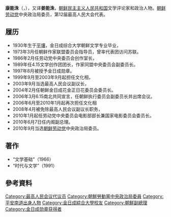 '''康能洙'''（{{lang-ko|강능수}}，{{bd|1930年|2月21日||}}），又译'''姜能洙'''，[[朝鲜民主主义人民共和国|朝鲜民主主义人民共和国]]文学评论家和政治人物。[[朝鲜劳动党|朝鲜劳动党]]中央政治局委员，第12届最高人民大会代表。

==履历==
* 1930年生于[[平壤|平壤]]，金日成综合大学朝鲜文学专业毕业， 
* 1973年3月任朝鲜作家联盟委员会指导员，曾率代表团访问苏联。
* 1986年2月任劳动党中央委员会创作室长，
* 1989年任4.15文学创作团团长，作家同盟中央委员会副委员长。 
* 1997年8月被授予金日成勋章。
* 1999年9月至2003年9月起担任文化相，
* 2003年9月当选最高人民会议副议长，
* 2004年2月任朝鲜金日成花金正日花委员会委员长。
* 2006年3月6.15南北共同宣言，任朝鲜执行委员会副委员长并出席会议。
* 2006年6月至2010年1月起再次担任文化相
* 2008年4月被免除最高人民会议副议长职务，
* 2010年1月起任劳动党中央委员会电影部部长兼国家电影委员会委员长。
* 2010年6月7日任内阁副总理。
* 2010年9月当选[[朝鲜劳动党|朝鲜劳动党]]中央政治局委员。

== 著作 ==
* “文学基础”（1966） 
* “时代与文学”（1991）

== 參考資料 ==

{{朝鲜人物小作品}}

[[Category:最高人民会议代议员|Category:最高人民会议代议员]]
[[Category:朝鮮勞動黨中央政治局委員|Category:朝鮮勞動黨中央政治局委員]]
[[Category:平安南道出身人物|Category:平安南道出身人物]]
[[Category:金日成綜合大學校友|Category:金日成綜合大學校友]]
[[Category:朝鮮副總理|Category:朝鮮副總理]]
[[Category:金日成勋章获得者|Category:金日成勋章获得者]]